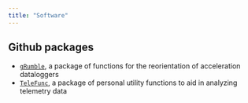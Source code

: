 ---
title: "Software"
---

<link rel="stylesheet" href="styles.css" type="text/css">

## Github packages

- [`gRumble`](https://github.com/MBayOtolith/gRumble), a package of functions for the reorientation of acceleration dataloggers
- [`TeleFunc`](https://github.com/ConnorFWhite/TeleFunc), a package of personal utility functions to aid in analyzing telemetry data


